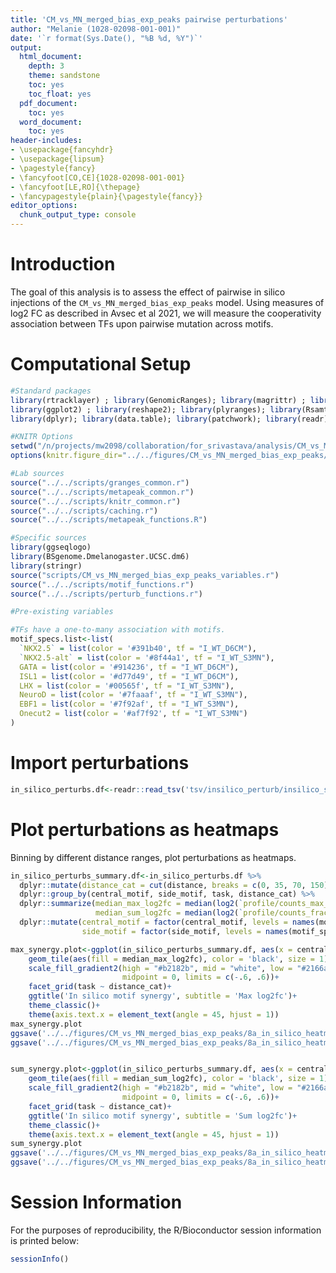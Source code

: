 ```yaml
---
title: 'CM_vs_MN_merged_bias_exp_peaks pairwise perturbations'
author: "Melanie (1028-02098-001-001)"
date: '`r format(Sys.Date(), "%B %d, %Y")`'
output:
  html_document:
    depth: 3
    theme: sandstone
    toc: yes
    toc_float: yes
  pdf_document:
    toc: yes
  word_document:
    toc: yes
header-includes:
- \usepackage{fancyhdr}
- \usepackage{lipsum}
- \pagestyle{fancy}
- \fancyfoot[CO,CE]{1028-02098-001-001}
- \fancyfoot[LE,RO]{\thepage}
- \fancypagestyle{plain}{\pagestyle{fancy}}
editor_options:
  chunk_output_type: console
---
```


# Introduction

The goal of this analysis is to assess the effect of pairwise in silico injections of the `CM_vs_MN_merged_bias_exp_peaks` model. Using measures of log2 FC as described in Avsec et al 2021, we will measure the cooperativity association between TFs upon pairwise mutation across motifs. 

# Computational Setup

```r
#Standard packages
library(rtracklayer) ; library(GenomicRanges); library(magrittr) ; library(Biostrings)
library(ggplot2) ; library(reshape2); library(plyranges); library(Rsamtools)
library(dplyr); library(data.table); library(patchwork); library(readr); library(testit)

#KNITR Options
setwd("/n/projects/mw2098/collaboration/for_srivastava/analysis/CM_vs_MN_merged_bias_exp_peaks/")
options(knitr.figure_dir="../../figures/CM_vs_MN_merged_bias_exp_peaks/8a_in_silico_heatmaps")

#Lab sources
source("../../scripts/granges_common.r")
source("../../scripts/metapeak_common.r")
source("../../scripts/knitr_common.r")
source("../../scripts/caching.r")
source("../../scripts/metapeak_functions.R")

#Specific sources
library(ggseqlogo)
library(BSgenome.Dmelanogaster.UCSC.dm6)
library(stringr)
source("scripts/CM_vs_MN_merged_bias_exp_peaks_variables.r")
source("../../scripts/motif_functions.r")
source("../../scripts/perturb_functions.r")

#Pre-existing variables

#TFs have a one-to-many association with motifs.
motif_specs.list<-list(
  `NKX2.5` = list(color = '#391b40', tf = "I_WT_D6CM"),
  `NKX2.5-alt` = list(color = '#8f44a1', tf = "I_WT_S3MN"),
  GATA = list(color = '#914236', tf = "I_WT_D6CM"),
  ISL1 = list(color = '#d77d49', tf = "I_WT_D6CM"),
  LHX = list(color = '#00565f', tf = "I_WT_S3MN"),
  NeuroD = list(color = '#7faaaf', tf = "I_WT_S3MN"),
  EBF1 = list(color = '#7f92af', tf = "I_WT_S3MN"),
  Onecut2 = list(color = '#af7f92', tf = "I_WT_S3MN")
)
```

# Import perturbations

```r
in_silico_perturbs.df<-readr::read_tsv('tsv/insilico_perturb/insilico_summaries.tsv.gz') %>% as.data.frame
```

# Plot perturbations as heatmaps

Binning by different distance ranges, plot perturbations as heatmaps.

```r
in_silico_perturbs_summary.df<-in_silico_perturbs.df %>%
  dplyr::mutate(distance_cat = cut(distance, breaks = c(0, 35, 70, 150), labels = c('motif-range', 'protein-range', 'nucleosome-range'),include.lowest = T)) %>%
  dplyr::group_by(central_motif, side_motif, task, distance_cat) %>%
  dplyr::summarize(median_max_log2fc = median(log2(`profile/counts_max_ref_frac`), na.rm = T), 
                   median_sum_log2fc = median(log2(`profile/counts_frac`), na.rm = T)) %>%
  dplyr::mutate(central_motif = factor(central_motif, levels = names(motif_specs.list)),
                side_motif = factor(side_motif, levels = names(motif_specs.list)))

max_synergy.plot<-ggplot(in_silico_perturbs_summary.df, aes(x = central_motif, y=side_motif))+
    geom_tile(aes(fill = median_max_log2fc), color = 'black', size = 1)+
    scale_fill_gradient2(high = "#b2182b", mid = "white", low = "#2166ac",
                         midpoint = 0, limits = c(-.6, .6))+
    facet_grid(task ~ distance_cat)+
    ggtitle('In silico motif synergy', subtitle = 'Max log2fc')+
    theme_classic()+
    theme(axis.text.x = element_text(angle = 45, hjust = 1))
max_synergy.plot
ggsave('../../figures/CM_vs_MN_merged_bias_exp_peaks/8a_in_silico_heatmaps/in_silico_max_synergy.png', max_synergy.plot, height=8, width = 15)
ggsave('../../figures/CM_vs_MN_merged_bias_exp_peaks/8a_in_silico_heatmaps/in_silico_max_synergy.pdf', max_synergy.plot, height=8, width = 15)


sum_synergy.plot<-ggplot(in_silico_perturbs_summary.df, aes(x = central_motif, y=side_motif))+
    geom_tile(aes(fill = median_sum_log2fc), color = 'black', size = 1)+
    scale_fill_gradient2(high = "#b2182b", mid = "white", low = "#2166ac",
                         midpoint = 0, limits = c(-.6, .6))+
    facet_grid(task ~ distance_cat)+
    ggtitle('In silico motif synergy', subtitle = 'Sum log2fc')+
    theme_classic()+
    theme(axis.text.x = element_text(angle = 45, hjust = 1))
sum_synergy.plot
ggsave('../../figures/CM_vs_MN_merged_bias_exp_peaks/8a_in_silico_heatmaps/in_silico_sum_synergy.png', sum_synergy.plot, height=8, width = 15)
ggsave('../../figures/CM_vs_MN_merged_bias_exp_peaks/8a_in_silico_heatmaps/in_silico_sum_synergy.pdf', sum_synergy.plot, height=8, width = 15)
```


# Session Information

For the purposes of reproducibility, the R/Bioconductor session information is printed below:

```r
sessionInfo()
```












